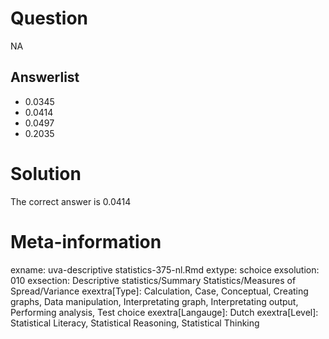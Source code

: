 Question
========

NA

Answerlist
----------
* 0.0345
* 0.0414
* 0.0497
* 0.2035

Solution
========

The correct answer is  0.0414 

Meta-information
================
exname: uva-descriptive statistics-375-nl.Rmd 
extype: schoice 
exsolution: 010 
exsection: Descriptive statistics/Summary Statistics/Measures of Spread/Variance
exextra[Type]: Calculation, Case, Conceptual, Creating graphs, Data manipulation, Interpretating graph, Interpretating output, Performing analysis, Test choice 
exextra[Langauge]: Dutch 
exextra[Level]: Statistical Literacy, Statistical Reasoning, Statistical Thinking 
